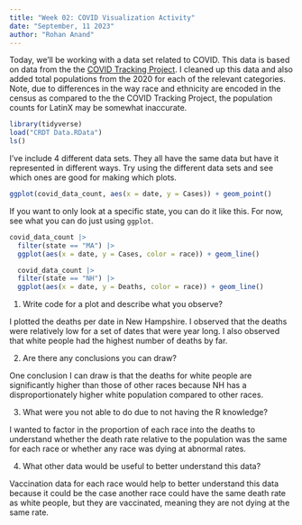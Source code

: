 ```yaml
---
title: "Week 02: COVID Visualization Activity"
date: "September, 11 2023"
author: "Rohan Anand"
---
```


Today, we'll be working with a data set related to COVID.
This data is based on data from the the [COVID Tracking Project](https://covidtracking.com/).
I cleaned up this data and also added total populations from the 2020 for each of the relevant categories.
Note, due to differences in the way race and ethnicity are encoded in the census as compared to the the COVID Tracking Project, the population counts for LatinX may be somewhat inaccurate.

```r
library(tidyverse)
load("CRDT Data.RData")
ls()
```

I've include 4 different data sets.
They all have the same data but have it represented in different ways.
Try using the different data sets and see which ones are good for making which plots.


```r
ggplot(covid_data_count, aes(x = date, y = Cases)) + geom_point()
```



If you want to only look at a specific state, you can do it like this.
For now, see what you can do just using `ggplot`.

```r
covid_data_count |> 
  filter(state == "MA") |>
  ggplot(aes(x = date, y = Cases, color = race)) + geom_line()
```


```r
  covid_data_count |> 
  filter(state == "NH") |>
  ggplot(aes(x = date, y = Deaths, color = race)) + geom_line()
```

1. Write code for a plot and describe what you observe?

I plotted the deaths per date in New Hampshire. I observed that the deaths were relatively low for a set of dates that were year long. I also observed that white people had the highest number of deaths by far. 

2. Are there any conclusions you can draw?

One conclusion I can draw is that the deaths for white people are significantly higher than those of other races because NH has a disproportionately higher white population compared to other races.

3. What were you not able to do due to not having the R knowledge?

I wanted to factor in the proportion of each race into the deaths to understand whether the death rate relative to the population was the same for each race or whether any race was dying at abnormal rates.

4. What other data would be useful to better understand this data?

Vaccination data for each race would help to better understand this data because it could be the case another race could have the same death rate as white people, but they are vaccinated, meaning they are not dying at the same rate. 

